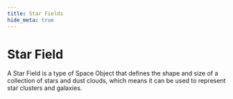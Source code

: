 ```yaml
---
title: Star Fields
hide_meta: true
---
```


# Star Field

A Star Field is a type of Space Object that defines the shape and size of a collection of stars and dust clouds,
which means it can be used to represent star clusters and galaxies.